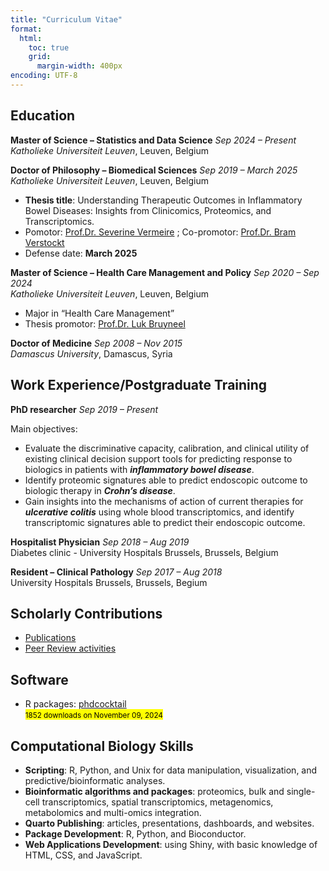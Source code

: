 ```yaml
---
title: "Curriculum Vitae"
format:
  html:
    toc: true
    grid: 
      margin-width: 400px
encoding: UTF-8
---
```


## Education

**Master of Science -- Statistics and Data Science** [*Sep 2024 -- Present*]{.cvdate} <br> *Katholieke Universiteit Leuven*, Leuven, Belgium 

**Doctor of Philosophy -- Biomedical Sciences** [*Sep 2019 -- March 2025*]{.cvdate} <br> *Katholieke Universiteit Leuven*, Leuven, Belgium

-   **Thesis title**: Understanding Therapeutic Outcomes in Inflammatory Bowel Diseases: Insights from Clinicomics, Proteomics, and Transcriptomics.
-   Pomotor: [Prof.Dr. Severine Vermeire](https://www.uzleuven.be/en/physicians-and-specialists/severine-vermeire) ; Co-promotor: [Prof.Dr. Bram Verstockt](https://www.uzleuven.be/nl/artsen-en-specialisten/bram-verstockt)
-   Defense date: **March 2025**

**Master of Science -- Health Care Management and Policy** [*Sep 2020 -- Sep 2024*]{.cvdate} <br> *Katholieke Universiteit Leuven*, Leuven, Belgium

-   Major in "Health Care Management"
-   Thesis promotor: [Prof.Dr. Luk Bruyneel](https://scholar.google.be/citations?user=DyPnL94AAAAJ&hl=nl)

**Doctor of Medicine** [*Sep 2008 -- Nov 2015*]{.cvdate} <br> *Damascus University*, Damascus, Syria

## Work Experience/Postgraduate Training

**PhD researcher** [*Sep 2019 -- Present*]{.cvdate}

Main objectives:

-   Evaluate the discriminative capacity, calibration, and clinical utility of existing clinical decision support tools for predicting response to biologics in patients with ***inflammatory bowel disease***.\
-   Identify proteomic signatures able to predict endoscopic outcome to biologic therapy in ***Crohn's disease***.\
-   Gain insights into the mechanisms of action of current therapies for ***ulcerative colitis*** using whole blood transcriptomics, and identify transcriptomic signatures able to predict their endoscopic outcome.\

**Hospitalist Physician** [*Sep 2018 -- Aug 2019*]{.cvdate} <br> Diabetes clinic - University Hospitals Brussels, Brussels, Belgium

**Resident -- Clinical Pathology** [*Sep 2017 -- Aug 2018*]{.cvdate} <br> University Hospitals Brussels, Brussels, Begium

## Scholarly Contributions

-   [Publications](publications.qmd)
-   [Peer Review activities](https://www.webofscience.com/wos/author/record/AAV-9971-2020)

## Software

-   R packages: [phdcocktail](https://dahhamalsoud.github.io/phdcocktail/index.html)<br><mark><small>1852 downloads on November 09, 2024</small></mark>

## Computational Biology Skills

-   **Scripting**: R, Python, and Unix for data manipulation, visualization, and predictive/bioinformatic analyses.
-   **Bioinformatic algorithms and packages**: proteomics, bulk and single-cell transcriptomics, spatial transcriptomics, metagenomics, metabolomics and multi-omics integration.
-   **Quarto Publishing**: articles, presentations, dashboards, and websites.
-   **Package Development**: R, Python, and Bioconductor.
-   **Web Applications Development**: using Shiny, with basic knowledge of HTML, CSS, and JavaScript.
